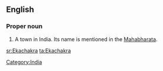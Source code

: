 {{wikipedia}}

==English==

===Proper noun===
{{en-proper noun}}

# A town in India.  Its name is mentioned in the [[Mahabharata]].

[[Category:India]]

[[sr:Ekachakra]]
[[ta:Ekachakra]]